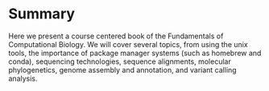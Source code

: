 # Summary


Here we present a course centered book of the Fundamentals of Computational Biology. We will cover several topics, from using the unix tools, the importance of package manager systems (such as homebrew and conda), sequencing technologies, sequence alignments, molecular phylogenetics, genome assembly and annotation, and variant calling analysis.